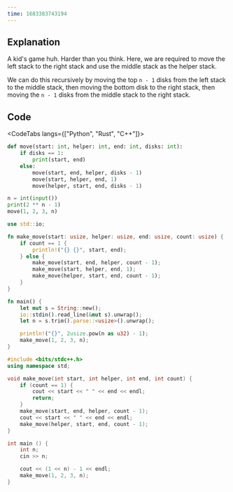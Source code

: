 ```yaml
---
time: 1683383743194
---
```


## Explanation



A kid's game huh. Harder than you think. Here, we are required to move the left stack to the right stack and use the middle stack as the helper stack.

We can do this recursively by moving the top `n - 1` disks from the left stack to the middle stack, then moving the bottom disk to the right stack, then moving the `n - 1` disks from the middle stack to the right stack.

## Code



<CodeTabs langs={["Python", "Rust", "C++"]}>

```python
def move(start: int, helper: int, end: int, disks: int):
    if disks == 1:
        print(start, end)
    else:
        move(start, end, helper, disks - 1)
        move(start, helper, end, 1)
        move(helper, start, end, disks - 1)

n = int(input())
print(2 ** n - 1)
move(1, 2, 3, n)
```

```rust
use std::io;

fn make_move(start: usize, helper: usize, end: usize, count: usize) {
    if count == 1 {
        println!("{} {}", start, end);
    } else {
        make_move(start, end, helper, count - 1);
        make_move(start, helper, end, 1);
        make_move(helper, start, end, count - 1);
    }
}

fn main() {
    let mut s = String::new();
    io::stdin().read_line(&mut s).unwrap();
    let n = s.trim().parse::<usize>().unwrap();

    println!("{}", 2usize.pow(n as u32) - 1);
    make_move(1, 2, 3, n);
}
```

```cpp
#include <bits/stdc++.h>
using namespace std;

void make_move(int start, int helper, int end, int count) {
    if (count == 1) {
        cout << start << " " << end << endl;
        return;
    }
    make_move(start, end, helper, count - 1);
    cout << start << " " << end << endl;
    make_move(helper, start, end, count - 1);
}

int main () {
    int n;
    cin >> n;

    cout << (1 << n) - 1 << endl;
    make_move(1, 2, 3, n);
}
```

</CodeTabs>
